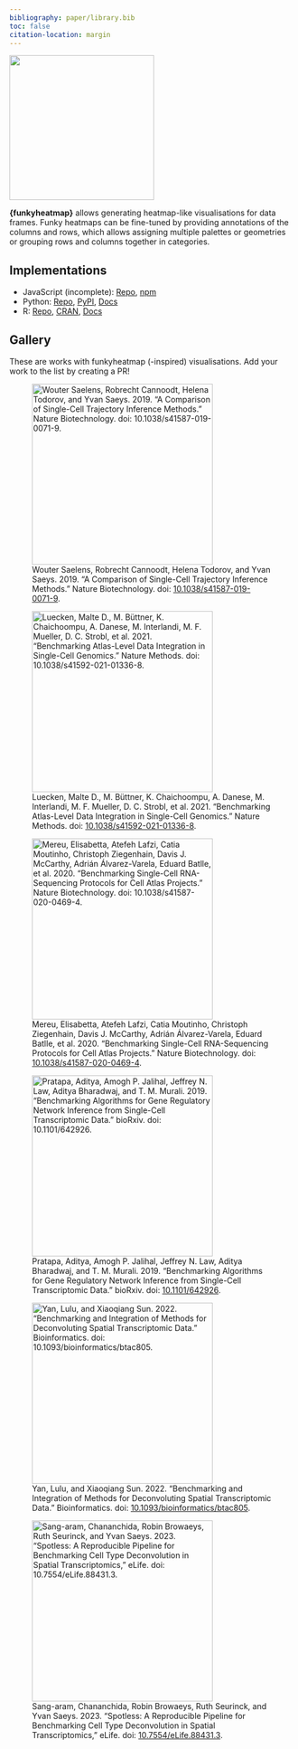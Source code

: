 ```yaml
---
bibliography: paper/library.bib
toc: false
citation-location: margin
---
```


![](https://raw.githubusercontent.com/funkyheatmap/logo/refs/heads/main/src/funkyheatmap_edited.png){width=256 fig-align="center"}

**{funkyheatmap}** allows generating heatmap-like visualisations for data frames. Funky heatmaps can be fine-tuned by providing annotations of the columns and rows, which allows assigning multiple palettes or geometries or grouping rows and columns together in categories.

## Implementations

* JavaScript (incomplete): [Repo](https://github.com/funkyheatmap/funkyheatmapjs), [npm](https://www.npmjs.com/package/funkyheatmapjs)
* Python: [Repo](https://github.com/funkyheatmap/funkyheatmappy), [PyPI](https://pypi.org/project/funkyheatmappy), [Docs](https://funkyheatmap.github.io/funkyheatmappy)
* R: [Repo](https://github.com/funkyheatmap/funkyheatmap), [CRAN](https://cran.r-project.org/package=funkyheatmap), [Docs](https://funkyheatmap.github.io/funkyheatmap)


## Gallery

These are works with funkyheatmap (-inspired) visualisations. Add your work to the list by creating a PR!

::: {layout-ncol=2}

![Wouter Saelens, Robrecht Cannoodt, Helena Todorov, and Yvan Saeys. 2019. “A Comparison of Single-Cell Trajectory Inference Methods.” Nature Biotechnology. doi: [10.1038/s41587-019-0071-9](https://doi.org/10.1038/s41587-019-0071-9).](images/saelens2019.png){width=320px}

![Luecken, Malte D., M. Büttner, K. Chaichoompu, A. Danese, M. Interlandi, M. F. Mueller, D. C. Strobl, et al. 2021. “Benchmarking Atlas-Level Data Integration in Single-Cell Genomics.” Nature Methods. doi: [10.1038/s41592-021-01336-8](https://doi.org/10.1038/s41592-021-01336-8).](images/luecken2021.png){width=320px}

![Mereu, Elisabetta, Atefeh Lafzi, Catia Moutinho, Christoph Ziegenhain, Davis J. McCarthy, Adrián Álvarez-Varela, Eduard Batlle, et al. 2020. “Benchmarking Single-Cell RNA-Sequencing Protocols for Cell Atlas Projects.” Nature Biotechnology. doi: [10.1038/s41587-020-0469-4](https://doi.org/10.1038/s41587-020-0469-4).](images/mereu2020.png){width=320px}

![Pratapa, Aditya, Amogh P. Jalihal, Jeffrey N. Law, Aditya Bharadwaj, and T. M. Murali. 2019. “Benchmarking Algorithms for Gene Regulatory Network Inference from Single-Cell Transcriptomic Data.” bioRxiv. doi: [10.1101/642926](https://doi.org/10.1101/642926).](images/pratapa2019.png){width=320px}

![Yan, Lulu, and Xiaoqiang Sun. 2022. “Benchmarking and Integration of Methods for Deconvoluting Spatial Transcriptomic Data.” Bioinformatics. doi: [10.1093/bioinformatics/btac805](https://doi.org/10.1093/bioinformatics/btac805).](images/yan2022.png){width=320px}

![Sang-aram, Chananchida, Robin Browaeys, Ruth Seurinck, and Yvan Saeys. 2023. “Spotless: A Reproducible Pipeline for Benchmarking Cell Type Deconvolution in Spatial Transcriptomics,” eLife. doi: [10.7554/eLife.88431.3](https://doi.org/10.7554/eLife.88431.3).](images/sangaram2024.png){width=320px}

:::
